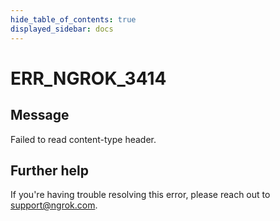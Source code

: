 ```yaml
---
hide_table_of_contents: true
displayed_sidebar: docs
---
```



# ERR_NGROK_3414

## Message

Failed to read content-type header.

<ErrorDetails error="err_ngrok_3414" />

## Further help

If you're having trouble resolving this error, please reach out to [support@ngrok.com](mailto:support@ngrok.com?subject=Help%20with%20ERR_NGROK_3414).
